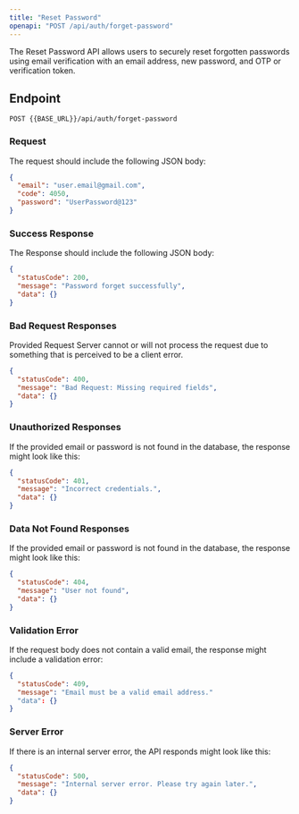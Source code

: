 ---
title: "Reset Password"
openapi: "POST /api/auth/forget-password"
---

The Reset Password API allows users to securely reset forgotten passwords using email verification with an email address, new password, and OTP or verification token.

## Endpoint

`POST {{BASE_URL}}/api/auth/forget-password`

### Request

The request should include the following JSON body:

```json
{
  "email": "user.email@gmail.com",
  "code": 4050,
  "password": "UserPassword@123"
}
```

### Success Response

The Response should include the following JSON body:

```json
{
  "statusCode": 200,
  "message": "Password forget successfully",
  "data": {}
}
```

### Bad Request Responses

Provided Request Server cannot or will not process the request due to something that is perceived to be a client error.

```json
{
  "statusCode": 400,
  "message": "Bad Request: Missing required fields",
  "data": {}
}
```

### Unauthorized Responses

If the provided email or password is not found in the database, the response might look like this:

```json
{
  "statusCode": 401,
  "message": "Incorrect credentials.",
  "data": {}
}
```

### Data Not Found Responses

If the provided email or password is not found in the database, the response might look like this:

```json
{
  "statusCode": 404,
  "message": "User not found",
  "data": {}
}
```

### Validation Error

If the request body does not contain a valid email, the response might include a validation error:

```json
{
  "statusCode": 409,
  "message": "Email must be a valid email address."
  "data": {}
}
```

### Server Error

If there is an internal server error, the API responds might look like this:

```json
{
  "statusCode": 500,
  "message": "Internal server error. Please try again later.",
  "data": {}
}
```
